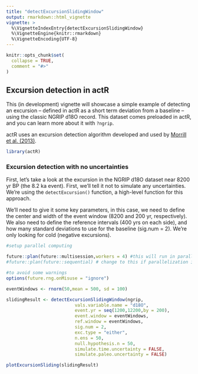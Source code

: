 ```yaml
---
title: "detectExcursionSlidingWindow"
output: rmarkdown::html_vignette
vignette: >
  %\VignetteIndexEntry{detectExcursionSlidingWindow}
  %\VignetteEngine{knitr::rmarkdown}
  %\VignetteEncoding{UTF-8}
---
```


```r
knitr::opts_chunk$set(
  collapse = TRUE,
  comment = "#>"
)
```

## Excursion detection in actR

This (in development) vignette will showcase a simple example of detecting an excursion -- defined in actR as a short term deviation from a baseline -- using the classic NGRIP d18O record. This dataset comes preloaded in actR, and you can learn more about it with `?ngrip`.

actR uses an excursion detection algorithm developed and used by [Morrill et al. (2013)](https://cp.copernicus.org/articles/9/423/2013/cp-9-423-2013.pdf).


```r
library(actR)
```

### Excursion detection with no uncertainties

First, let's take a look at the excursion in the NGRIP d18O dataset near 8200 yr BP (the 8.2 ka event). First, we'll tell it not to simulate any uncertainties. We're using the `detectExcursion()` function, a high-level function for this approach. 

We'll need to give it some key parameters, in this case, we need to define the center and width of the event window (8200 and 200 yr, respectively). We also need to define the reference intervals (400 yrs on each side), and how many standard deviations to use for the baseline (sig.num = 2). We're only looking for cold (negative excursions).


```r
#setup parallel computing

future::plan(future::multisession,workers = 4) #this will run in parallel
#future::plan(future::sequential) # change to this if parallelization is causing problems

#to avoid some warnings
options(future.rng.onMisuse = "ignore")
```

```r

eventWindows <- rnorm(50,mean = 500, sd = 100)

slidingResult <- detectExcursionSlidingWindow(ngrip, 
                          vals.variable.name = "d18O",
                          event.yr = seq(1200,12200,by = 200),
                          event.window = eventWindows,
                          ref.window = eventWindows,
                          sig.num = 2,
                          exc.type = "either",
                          n.ens = 50,
                          null.hypothesis.n = 50,
                          simulate.time.uncertainty = FALSE,
                          simulate.paleo.uncertainty = FALSE)
```


```r
plotExcursionSliding(slidingResult)
```

